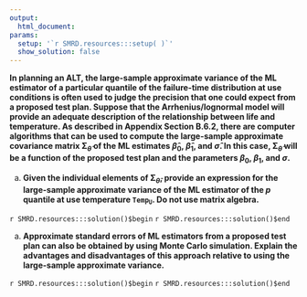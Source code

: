 ```yaml
---
output:
  html_document:
params:
  setup: '`r SMRD.resources:::setup( )`'
  show_solution: false
---
```


__In planning an ALT, the large-sample approximate variance of the ML estimator of a particular quantile of the failure-time distribution at use conditions is often used to judge the precision that one could expect from a proposed test plan. Suppose that the Arrhenius/lognormal model will provide an adequate description of the relationship between life and temperature. As described in Appendix Section B.6.2, there are computer algorithms that can be used to compute the large-sample approximate  covariance matrix $\boldsymbol{\Sigma}_{\widehat{\theta}}$ of the ML estimates $\hat{\beta}_{0}$, $\hat{\beta}_{1}$, and $\hat{\sigma}$. In this case, $\boldsymbol{\Sigma}_{\widehat{\theta}}$ will be a function of the proposed test plan and the parameters $\beta_{0}$, $\beta_{1}$, and $\sigma$.__

a. __Given the individual elements of $\boldsymbol{\Sigma}_{\widehat{\theta}}$, provide an expression for the large-sample approximate variance of the ML estimator of the $p$ quantile at use temperature $\mathtt{Temp_{U}}$. Do not use matrix algebra.__

`r SMRD.resources:::solution()$begin`
`r SMRD.resources:::solution()$end`

a. __Approximate standard errors of ML estimators from a proposed test plan can also be obtained by using Monte Carlo simulation. Explain the advantages and disadvantages of this approach relative to using the large-sample approximate variance.__

`r SMRD.resources:::solution()$begin`
`r SMRD.resources:::solution()$end`
